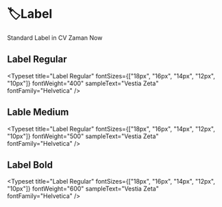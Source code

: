 
<Meta title="Stories/Typography/Label" />

# 🏷️Label

Standard Label in CV Zaman Now


## Label Regular
<Typeset
    title="Label Regular"
    fontSizes={["18px", "16px", "14px", "12px", "10px"]}
    fontWeight="400"
    sampleText="Vestia Zeta"
    fontFamily="Helvetica"
/>

## Lable Medium
<Typeset
    title="Label Regular"
    fontSizes={["18px", "16px", "14px", "12px", "10px"]}
    fontWeight="500"
    sampleText="Vestia Zeta"
    fontFamily="Helvetica"
/>

## Label Bold
<Typeset
    title="Label Regular"
    fontSizes={["18px", "16px", "14px", "12px", "10px"]}
    fontWeight="600"
    sampleText="Vestia Zeta"
    fontFamily="Helvetica"
/>